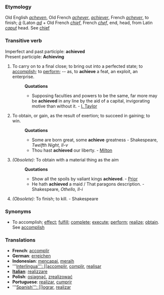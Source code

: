 ===Etymology===
Old English ''[[acheven]]'', Old French ''[[achever]]'', ''[[achiever]]'', French ''[[achever]]'', to finish; ''[[à]]'' (Laton ''[[ad]]'' + Old French ''[[chief]]'', French ''[[chef]]'', end, head, from Latin ''[[caput]]'' head. See [[chief]]
===Transitive verb===
Imperfect and past participle: '''achieved''' <br>
Present participle: '''Achieving'''
#To carry on to a final close; to bring out into a perfected state; to [[accomplish]]; to [[perform]]; -- as, to '''achieve''' a feat, an exploit, an enterprise.
#:'''Quotations'''
#:*Supposing faculties and powers to be the same, far more may be '''achieved''' in any line by the aid of a capital, invigorating motive than without it. - [[I. Taylor]]
#To obtain, or gain, as the result of exertion; to succeed in gaining; to win.
#:'''Quotations'''
#:*Some are born great, some '''achieve''' greatness - Shakespeare, ''Twelfth Night, II-v''
#:*Thou hast '''achieved''' our liberty. - [[Milton]]
#''(Obsolete):'' To obtain with a material thing as the aim
#:'''Quotations'''
#:*Show all the spoils by valiant kings '''achieved'''. - [[Prior]]
#:*He hath '''achieved''' a maid / That paragons description. - Shakespeare, ''Othello, II-i''
#''(Obsolete):'' To finish; to kill. - Shakespeare
===Synonyms===
*To accomplish; [[effect]]; [[fulfill]]; [[complete]]; [[execute]]; [[perform]]; [[realize]]; [[obtain]]. See [[accomplish]]

=== Translations ===
*'''French''': [[accomplir]] 
*'''German''': [[erreichen]] 
*'''Indonesian''': [[capai|mencapai]], [[raih|meraih]]
*'''[[Interlingua''': [[accomplir]], [[complir]], [[realisar]] 
*'''[[Italian]]''': [[realizzare]] 
*'''Polish''': [[osiągnąć]], [[zrealizować]]
*'''Portuguese''': [[realizar]], [[cumprir]]
*'''[[Spanish''': [[lograr]], [[realizar]]